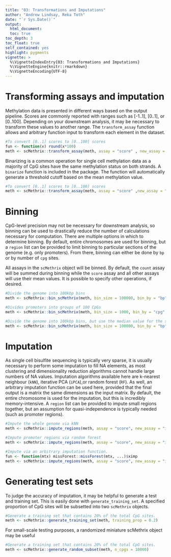 ```yaml
---
title: "03: Transformations and Imputations"
author: "Andrew Lindsay, Reka Toth"
date: "`r Sys.Date()`"
output: 
  html_document:
  toc: true
toc_depth: 3
toc_float: true
self_contained: yes
highlight: pygments
vignette: >
  %\VignetteIndexEntry{03: Transformations and Imputations}
  %\VignetteEngine{knitr::rmarkdown}
  %\VignetteEncoding{UTF-8}
---
```



# Transforming assays and imputation
Methylation data is presented in different ways based on the output pipeline. Scores are commonly reported with ranges such as [-1..1], [0..1], or [0..100]. Depending on your downstream analysis, it may be necessary to transform these values to another range. The `transform_assay` function allows and arbitrary function input to transform each element in the dataset. 

```r
#To convert [0..1] scores to [0..100] scores
fun <- function(x) round(x*100)
meth <- scMethrix::transform_assay(meth, assay = "score" , new_assay = "score.100", trans = fun)
```

Binarizing is a common operation for single cell methylation data as a majority of CpG sites have the same methylation status on both strands. A `binarize` function is included in the package. The function will automatically generate a threshold cutoff based on the mean methylation value.

```r
#To convert [0..1] scores to [0..100] scores
meth <- scMethrix::transform_assay(meth, assay = "score" ,new_assay = "binarize", trans = binarize)
```

# Binning
CpG-level precision may not be necessary for downstream analysis, so binning can be used to drastically reduce the number of calculations necessary for computation. There are multiple options in which to determine binning. By default, entire chromosomes are used for binning, but a `region` list can be provided to limit binning to particular sections of the genome (e.g. only promoters). From there, binning can either be done by `bp` or by number of `cpg` sites.

All assays in the `scMethrix` object will be binned. By default, the `count` assay will be summed during binning while the `score` assay and all other assays will use their mean values. It is possible to specify other operations, if desired.

```r
#Divide the genome into 100kbp bins
meth <- scMethrix::bin_scMethrix(meth, bin_size = 100000, bin_by = "bp")

#Divides promoters into groups of 100 CpGs
meth <- scMethrix::bin_scMethrix(meth, bin_size = 1000, bin_by = "cpg", regions = promoters)

#Divide the genome into 100kbp bins, but use the median value for the score assay
meth <- scMethrix::bin_scMethrix(meth, bin_size = 100000, bin_by = "bp", trans=c(score= function(x) median(x,na.rm=TRUE)))
```

# Imputation
As single cell bisulfite sequencing is typically very sparse, it is usually necessary to perform some imputation to fill NA elements, as most clustering and dimensionality reduction algorithms cannot handle large numbers of NA values. Imputation algorithms available here are k-nearest neighbour (`kNN`), iterative PCA (`iPCA`),or random forest (`RF`). As well, an arbitrary imputation function can be used here, provided that the final output is a matrix the same dimensions as the input matrix. By default, the entire chromosome is used for the imputation, but this is incredibly memory-intensive. A `region` list can be provided to impute small regions together, but an assumption for quasi-independence is typically needed (such as promoter regions).

```r
#Impute the whole genome via kNN
meth <- scMethrix::impute_regions(meth, assay = "score", new_assay = "impute", type = "kNN", k = 10)

#Impute promoter regions via random forest
meth <- scMethrix::impute_regions(meth, assay = "score", new_assay = "impute", type = "RF", regions = promoters)

#Impute via an arbitrary imputation function.
fun <- function(mtx) missForest::missForest(mtx, ...)$ximp
meth <- scMethrix::impute_regions(meth, assay = "score", new_assay = "impute", type = fun, regions = promoters)
```

# Generating test sets
To judge the accuracy of imputation, it may be helpful to generate a test and training set. This is easily done with `generate_training_set`. A specified proportion of CpG sites will be subsetted into two `scMethrix` objects. 

```r
#Generate a training set that contains 20% of the total CpG sites.
meth <- scMethrix::generate_training_set(meth, training_prop = 0.2)
```

For small-scale testing purposes, a randomized miniature scMethrix object may be useful

```r
#Generate a training set that contains 20% of the total CpG sites.
meth <- scMethrix::generate_random_subset(meth, n_cpgs = 10000)
```